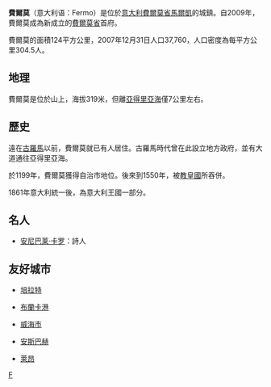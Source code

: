 {{Infobox Italian comune
| name                = 費爾莫
| native_name = Fermo
| official_name       = Città di Fermo
| image_skyline       = Fermo-danordovest.jpg
| imagesize           = 
| image_alt           = 
| image_caption       = Panorama of Fermo.
| image_shield        =
| shield_alt          = 
| image_map           = 
| map_alt             = 
| map_caption         = 
| pushpin_label_position = 
| pushpin_map_alt     = 
| coordinates = {{Coord|43|09|39|N|13|42|57|E|display=it}}
| coordinates_footnotes = 
| region              = [[馬爾凱|馬爾凱]]
| province            = [[費爾莫省|費爾莫省]] (FM)
| frazioni            = 
| mayor_party         = 
| mayor               = 
| area_footnotes      = 
| area_total_km2      = 124
| population_footnotes = 
| population_total    = 37732
| population_as_of    = 2015年6月30日
| pop_density_footnotes = 
| population_demonym  = 
| elevation_footnotes = 
| elevation_m         = 319
| twin1               = 
| twin1_country       = 
| saint               = 
| day                 = 
| postal_code         = 63023
| area_code           = 0734
| website             = {{official website|http://www.fermo.net}}
| footnotes           = 
}}
'''費爾莫'''（意大利语：Fermo）是位於[[意大利|意大利]][[費爾莫省|費爾莫省]][[馬爾凱|馬爾凱]]的城鎮。自2009年，費爾莫成為新成立的[[費爾莫省|費爾莫省]]首府。

費爾莫的面積124平方公里，2007年12月31日人口37,760，人口密度為每平方公里304.5人。

==地理==
費爾莫是位於山上，海拔319米，但離[[亞得里亞海|亞得里亞海]]僅7公里左右。

==歷史==
遠在[[古羅馬|古羅馬]]以前，費爾莫就已有人居住。古羅馬時代曾在此設立地方政府，並有大道通往亞得里亞海。

於1199年，費爾莫獲得自治市地位。後來到1550年，被[[教皇國|教皇國]]所吞併。

1861年意大利統一後，為意大利王國一部分。

==名人==
*[[安尼巴莱·卡罗|安尼巴莱·卡罗]]：詩人

==友好城市==
*{{flagcountry|Albania}}[[培拉特|培拉特]]
*{{flagcountry|Argentina}}[[布蘭卡港|布蘭卡港]]
*{{flagcountry|China}}[[威海市|威海市]]
*{{flagcountry|Germany}}[[安斯巴赫|安斯巴赫]]
*{{flagcountry|Mexico}}[[萊昂_(墨西哥)|萊昂]]

{{費爾莫省市鎮}}

{{Authority control}}
[[Category:费尔莫省市镇|F]]